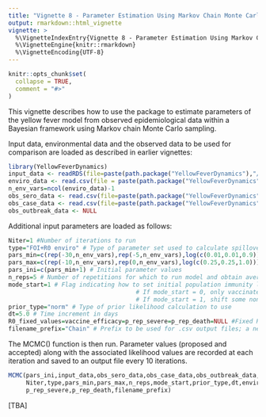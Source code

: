 ```yaml
---
title: "Vignette 8 - Parameter Estimation Using Markov Chain Monte Carlo Functions"
output: rmarkdown::html_vignette
vignette: >
  %\VignetteIndexEntry{Vignette 8 - Parameter Estimation Using Markov Chain Monte Carlo Functions}
  %\VignetteEngine{knitr::rmarkdown}
  %\VignetteEncoding{UTF-8}
---
```


```r
knitr::opts_chunk$set(
  collapse = TRUE,
  comment = "#>"
)
```

This vignette describes how to use the package to estimate parameters of the yellow fever model from observed epidemiological data within a Bayesian framework using Markov chain Monte Carlo sampling.

Input data, environmental data and the observed data to be used for comparison are loaded as described in earlier vignettes:

```r
library(YellowFeverDynamics)
input_data <- readRDS(file=paste(path.package("YellowFeverDynamics"),"/exdata/input_data_example.Rds",sep=""))
enviro_data <- read.csv(file = paste(path.package("YellowFeverDynamics"),"/exdata/enviro_data_example.csv",sep = ""),header = TRUE)
n_env_vars=ncol(enviro_data)-1
obs_sero_data <- read.csv(file=paste(path.package("YellowFeverDynamics"),"/exdata/sero_data_example.csv",sep=""),header=TRUE)
obs_case_data <- read.csv(file=paste(path.package("YellowFeverDynamics"),"/exdata/case_data_example.csv",sep=""),header=TRUE)
obs_outbreak_data <- NULL
```

Additional input parameters are loaded as follows:

```r
Niter=1 #Number of iterations to run
type="FOI+R0 enviro" # Type of parameter set used to calculate spillover FOI and R0 (here both calculated from environmental covariates)
pars_min=c(rep(-30,n_env_vars),rep(-5,n_env_vars),log(c(0.01,0.01,0.9))) # Minimum parameter values
pars_max=c(rep(-10,n_env_vars),rep(0,n_env_vars),log(c(0.25,0.25,1.0))) # Maximum parameter values
pars_ini=c(pars_min+1) # Initial parameter values
n_reps=5 # Number of repetitions for which to run model and obtain average outputs
mode_start=1 # Flag indicating how to set initial population immunity level in addition to vaccination
                                    # If mode_start = 0, only vaccinated individuals
                                    # If mode_start = 1, shift some non-vaccinated individuals into recovered to give herd immunity
prior_type="norm" # Type of prior likelihood calculation to use
dt=5.0 # Time increment in days
R0_fixed_values=vaccine_efficacy=p_rep_severe=p_rep_death=NULL #Fixed R0 values, vaccine efficacy and severe and fatal case reporting probabilities; here set to NULL because R0, vaccine efficacy and reporting probabilities are variable parameters being estimated
filename_prefix="Chain" # Prefix to be used for .csv output files; a new file is created every 10,000 iterations with incremental number suffixes (Chain1.csv, Chain2.csv, etc.)
```

The MCMC() function is then run. Parameter values (proposed and accepted) along with the associated likelihood values are recorded at each iteration and saved to an output file every 10 iterations.

```r
MCMC(pars_ini,input_data,obs_sero_data,obs_case_data,obs_outbreak_data,
     Niter,type,pars_min,pars_max,n_reps,mode_start,prior_type,dt,enviro_data,R0_fixed_values,vaccine_efficacy,
     p_rep_severe,p_rep_death,filename_prefix)
```

[TBA]
